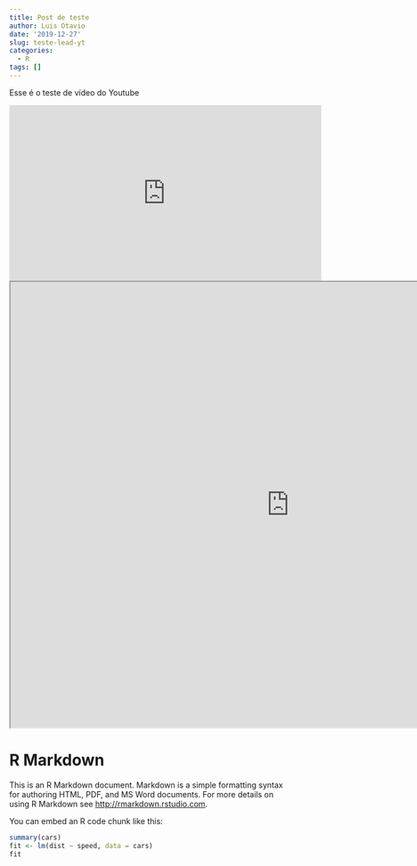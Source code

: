 ```yaml
---
title: Post de teste
author: Luis Otavio
date: '2019-12-27'
slug: teste-lead-yt
categories:
  - R
tags: []
---
```


Esse é o teste de vídeo do Youtube

<iframe width="560" height="315" src="https://www.youtube.com/embed/z7-ggoyJQII" frameborder="0" allow="accelerometer; autoplay; encrypted-media; gyroscope; picture-in-picture" allowfullscreen></iframe>

<iframe src="https://luisotavio.shinyapps.io/form_teste/" width=1000 height=800"></iframe>


# R Markdown

This is an R Markdown document. Markdown is a simple formatting syntax for authoring HTML, PDF, and MS Word documents. For more details on using R Markdown see <http://rmarkdown.rstudio.com>.

You can embed an R code chunk like this:

```r
summary(cars)
fit <- lm(dist ~ speed, data = cars)
fit
```
